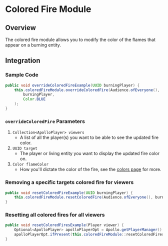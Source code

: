 # Colored Fire Module

## Overview

The colored fire module allows you to modify the color of the flames that appear on a burning entity.

## Integration

### Sample Code

```java
public void overrideColoredFireExample(UUID burningPlayer) {
    this.coloredFireModule.overrideColoredFire(Audience.ofEveryone(),
        burningPlayer,
        Color.BLUE
    );
}
```

### `overrideColoredFire` Parameters

1. `Collection<ApolloPlayer> viewers`
   - A list of all the player(s) you want to be able to see the updated fire color.
2. `UUID target`
   - The player or living entity you want to display the updated fire color on.
3. `Color flameColor`
   - How you'll dictate the color of the fire, see the [colors page](/apollo/developers/utilities/colors) for more.

### Removing a specific targets colored fire for viewers

```java
public void resetColoredFireExample(UUID burningPlayer) {
    this.coloredFireModule.resetColoredFire(Audience.ofEveryone(), burningPlayer);
}
```

### Resetting all colored fires for all viewers

```java
public void resetColoredFiresExample(Player viewer) {
    Optional<ApolloPlayer> apolloPlayerOpt = Apollo.getPlayerManager().getPlayer(viewer.getUniqueId());
    apolloPlayerOpt.ifPresent(this.coloredFireModule::resetColoredFires);
}
```
